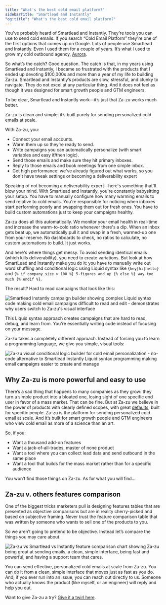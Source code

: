 ```yaml
---
title: "What's the best cold email platform?"
sidebarTitle: "Smartlead and Instantly"
"og:title": "What's the best cold email platform?"
---
```


You’ve probably heard of Smartlead and Instantly. They're tools you can use to send cold emails. If you search “Cold Email Platform” they're one of the first options that comes up on Google. Lots of people use Smartlead and Instantly. Even I used them for a couple of years. It’s what I used to grow my cold outbound agency, [Aurora](https://helloaurora.com). 

So what’s the catch? Good question. The catch is that, in my years using Smartlead and Instantly, I became so frustrated with the products that I ended up devoting $100,000s and more than a year of my life to building Za-zu. Smartlead and Instantly’s products are slow, stressful, and clunky to navigate. They do not excel at any particular thing. And it does not feel as though it was designed for smart growth people and GTM engineers. 

To be clear, Smartlead and Instantly work—it’s just that Za-zu works much better.

Za-zu is clean and simple: it’s built purely for sending personalized cold emails at scale.

With Za-zu, you:

- Connect your email accounts.
- Warm them up so they’re ready to send.
- Write campaigns you can automatically personalize (with smart variables and easy if/then logic).
- Send those emails and make sure they hit primary inboxes.
- Reply to those emails and book meetings from one simple inbox.
- Get high performance: we've already figured out what works, so you don't have tweak settings or becoming a deliverability expert

Speaking of not becoming a deliverability expert—here's something that'll blow your mind. With Smartlead and Instantly, you're constantly babysitting your setup. You have to manually configure how many warming emails to send relative to cold emails. You're responsible for noticing when inboxes start performing poorly and swapping them out for fresh ones. You have to build custom automations just to keep your campaigns healthy.

Za-zu does all this automatically. We monitor your email health in real-time and increase the warm-to-cold ratio whenever there's a dip. When an inbox gets beat up, we automatically pull it and swap in a fresh, warmed-up one from your reserve. No dashboards to check, no ratios to calculate, no custom automations to build. It just works.

And here's where things get messy. To avoid sending identical emails (which kills deliverability), you need to create variations. But look at how SmartLead and Instantly make you do it: you have to manually write out word shuffling and conditional logic using Liquid syntax like `{hey|hi|hello}` and `{% if company_size > 100 %} 5-figures and up {% else %} way too much {% endif %}`.

The result? Hard to read campaigns that look like this:

<img
  className=""
  src="/images/sl-campaign.png"
  alt="Smartlead Instantly campaign builder showing complex Liquid syntax code making cold email campaigns difficult to read and edit - demonstrates why users switch to Za-zu's visual interface"
/>

This Liquid syntax approach creates campaigns that are hard to read, debug, and learn from. You're essentially writing code instead of focusing on your message.

Za-zu takes a completely different approach. Instead of forcing you to learn a programming language, we give you simple, visual tools:

<img
  className=""
  src="/images/conditional-formulas.png"
  alt="Za-zu visual conditional logic builder for cold email personalization - no-code alternative to Smartlead Instantly Liquid syntax programming making email campaigns easier to create and manage"
/>

## Why Za-zu is more powerful and easy to use

There’s a sad thing that happens to many companies as they grow: they turn a simple product into a bloated one, losing sight of one specific end user in favor of a mass market. That can be fine. But at Za-zu we believe in the power of products with clearly defined scopes, with great [defaults](https://world.hey.com/jason/software-defaults-15955a8e), built for specific people. Za-zu is the platform for sending personalized cold email at scale. And it’s built for smart growth people and GTM engineers who view cold email as more of a science than an art.

So, if you:

- Want a thousand add-on features
- Want a jack-of-all-trades, master of none product
- Want a tool where you can collect lead data and send outbound in the same place
- Want a tool that builds for the mass market rather than for a specific audience

You won’t find those things on Za-zu. As for what you will find…

## Za-zu v. others features comparison

One of the biggest tricks marketers pull is designing features tables that are presented as objective comparisons but are in reality cherry-picked and based on subjective framing. Never trust the feature comparison table that was written by someone who wants to sell one of the products to you. 

So we aren’t going to pretend to be objective. Instead let’s compare the things you may care about.

<img
className=''
src='/images/feature-comparison.png'
alt='Za-zu vs Smartlead vs Instantly feature comparison chart showing Za-zu being great at sending emails, a clean, simple interface, being fast and powerful, and having a support team that cares.'
/>

You can send effective, personalized cold emails at scale from Za-zu. You can do it from a clean, simple interface that moves just as fast as you do. And, if you ever run into an issue, you can reach out directly to us. Someone who actually knows the product (like myself, or an engineer) will reply and help you out.

Want to give Za-zu a try? [Give it a twirl here](https://https://app.za-zu.com/).